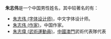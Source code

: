 '''朱志伟'''是一个中国男性姓名，其中较著名的有：

*[[朱志伟_(字体设计师)|朱志伟 (字体设计师)]]，中文字体设计师。
*[[朱志伟_(作家)|朱志伟 (作家)]]，中国作家。
*[[朱志偉_(武術運動員)|朱志偉 (武術運動員)]]，[[中國澳門|中國澳門]]武術代表隊代表

{{Disambig|Z朱|cat=三字朱姓人名消歧义}}